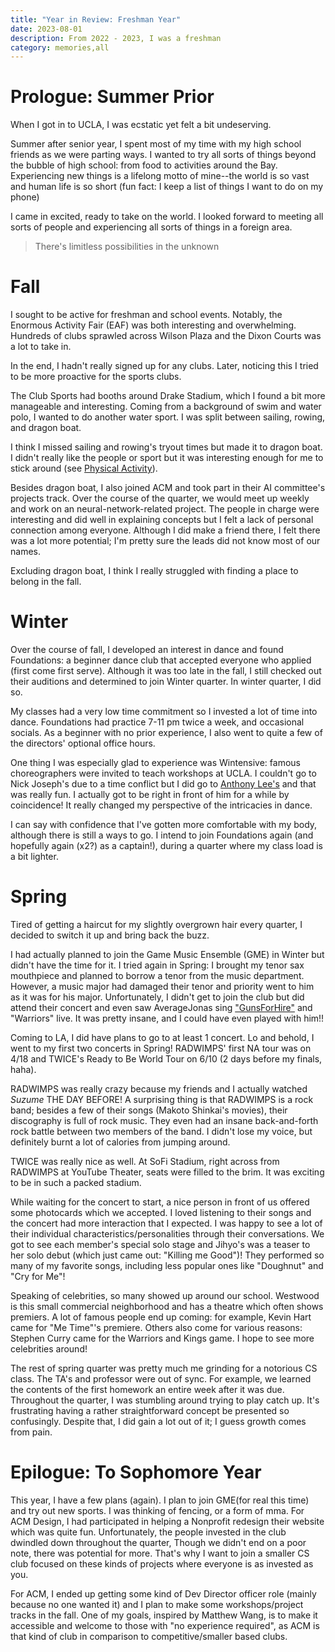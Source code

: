 ```yaml
---
title: "Year in Review: Freshman Year"
date: 2023-08-01
description: From 2022 - 2023, I was a freshman
category: memories,all
---
```


# Prologue: Summer Prior
When I got in to UCLA, I was ecstatic yet felt a bit undeserving.

Summer after senior year, I spent most of my time with my high school friends as we were parting ways.
I wanted to try all sorts of things beyond the bubble of high school:
from food to activities around the Bay.
Experiencing new things is a lifelong motto of mine--the world is so vast and human life is so short
(fun fact: I keep a list of things I want to do on my phone)

I came in excited, ready to take on the world.
I looked forward to meeting all sorts of people and experiencing all sorts of things in a foreign area.

> There's limitless possibilities in the unknown

# Fall
I sought to be active for freshman and school events.
Notably, the Enormous Activity Fair (EAF) was both interesting and overwhelming.
Hundreds of clubs sprawled across Wilson Plaza and the Dixon Courts was a lot to take in.

In the end, I hadn't really signed up for any clubs.
Later, noticing this I tried to be more proactive for the sports clubs.

The Club Sports had booths around Drake Stadium, which I found a bit more manageable and interesting.
Coming from a background of swim and water polo, I wanted to do another water sport.
I was split between sailing, rowing, and dragon boat.

I think I missed sailing and rowing's tryout times but made it to dragon boat.
I didn't really like the people or sport but it was interesting enough for me to stick around 
(see [Physical Activity](https://fred-site.vercel.app/blog/post-003)).

Besides dragon boat, I also joined ACM and took part in their AI committee's projects track.
Over the course of the quarter, we would meet up weekly and work on an neural-network-related project. 
The people in charge were interesting and did well in explaining concepts
but I felt a lack of personal connection among everyone.
Although I did make a friend there, I felt there was a lot more potential;
I'm pretty sure the leads did not know most of our names.

Excluding dragon boat, I think I really struggled with finding a place to belong in the fall.

# Winter

Over the course of fall, I developed an interest in dance and found 
Foundations: a beginner dance club that accepted everyone who applied (first come first serve).
Although it was too late in the fall, I still checked out their auditions and determined to join Winter quarter. 
In winter quarter, I did so.

My classes had a very low time commitment so I invested a lot of time into dance.
Foundations had practice 7-11 pm twice a week, and occasional socials.
As a beginner with no prior experience, I also went to quite a few of the directors' optional office hours. 

One thing I was especially glad to experience was Wintensive: famous choreographers were invited to teach workshops at UCLA.
I couldn't go to Nick Joseph's due to a time conflict but I did go to [Anthony Lee's](https://www.youtube.com/watch?v=9oGTOMn9dxE&list=PL5idqdb0RICnYaTFyU6oRW8QDDwXceMgI) and that was really fun. 
I actually got to be right in front of him for a while by coincidence! It really changed my perspective of the intricacies in dance. 

I can say with confidence that I've gotten more comfortable with my body, although there is still a ways to go.
I intend to join Foundations again (and hopefully again (x2?) as a captain!), during a quarter where my class load is a bit lighter.

# Spring

Tired of getting a haircut for my slightly overgrown hair every quarter,
I decided to switch it up and bring back the buzz.

I had actually planned to join the Game Music Ensemble (GME) in Winter
but didn't have the time for it.
I tried again in Spring: I brought my tenor sax mouthpiece and planned to borrow a tenor from the music department.
However, a music major had damaged their tenor and priority went to him as it was for his major.
Unfortunately, I didn't get to join the club but did attend their concert and even saw 
AverageJonas sing ["GunsForHire"](https://www.youtube.com/watch?v=PxH3pR095Sw) and "Warriors" live.
It was pretty insane, and I could have even played with him!!

Coming to LA, I did have plans to go to at least 1 concert.
Lo and behold, I went to my first two concerts in Spring!
RADWIMPS' first NA tour was on 4/18 and
TWICE's Ready to Be World Tour on 6/10 (2 days before my finals, haha).

RADWIMPS was really crazy because my friends and I actually watched *Suzume* THE DAY BEFORE!
A surprising thing is that RADWIMPS is a rock band;
besides a few of their songs (Makoto Shinkai's movies), their discography is full of rock music.
They even had an insane back-and-forth rock battle between two members of the band.
I didn't lose my voice, but definitely burnt a lot of calories from jumping around.

TWICE was really nice as well.
At SoFi Stadium, right across from RADWIMPS at YouTube Theater,
seats were filled to the brim. 
It was exciting to be in such a packed stadium.

While waiting for the concert to start, a nice person in front of us offered some photocards which we accepted.
I loved listening to their songs and the concert had more interaction that I expected.
I was happy to see a lot of their individual characteristics/personalities through their conversations.
We got to see each member's special solo stage and Jihyo's was a teaser to her solo debut (which just came out: "Killing me Good")!
They performed so many of my favorite songs, including less popular ones like "Doughnut" and "Cry for Me"!

Speaking of celebrities, so many showed up around our school.
Westwood is this small commercial neighborhood and has a theatre which often shows premiers.
A lot of famous people end up coming: for example, Kevin Hart came for "Me Time"'s premiere.
Others also come for various reasons: Stephen Curry came for the Warriors and Kings game.
I hope to see more celebrities around!

The rest of spring quarter was pretty much me grinding for a notorious CS class.
The TA's and professor were out of sync.
For example, we learned the contents of the first homework an entire week after it was due.
Throughout the quarter, I was stumbling around trying to play catch up.
It's frustrating having a rather straightforward concept be presented so confusingly.
Despite that, I did gain a lot out of it; I guess growth comes from pain.

# Epilogue: To Sophomore Year
This year, I have a few plans (again). I plan to join GME(for real this time) and try out new sports.
I was thinking of fencing, or a form of mma.
For ACM Design, I had participated in helping a Nonprofit redesign their website which was quite fun.
Unfortunately, the people invested in the club dwindled down throughout the quarter,
Though we didn't end on a poor note, there was potential for more.
That's why I want to join a smaller CS club focused on these kinds of projects where everyone is as invested as you.

For ACM, I ended up getting some kind of Dev Director officer role (mainly because no one wanted it)
and I plan to make some workshops/project tracks in the fall.
One of my goals, inspired by Matthew Wang, is to make it accessible and welcome to those with "no experience required",
as ACM is that kind of club in comparison to competitive/smaller based clubs.